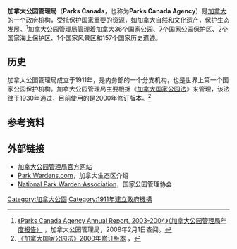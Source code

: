 '''加拿大公园管理局'''（'''Parks Canada'''，也称为'''Parks Canada Agency'''）是[[加拿大|加拿大]]的一个政府机构，受托保护国家重要的资源，如加拿大[[自然遗产|自然]]和[[文化遗产|文化遗产]]，保护生态发展。<ref name="annualreport">[http://www.pc.gc.ca/docs/pc/rpts/rp-pa-2003-2004/chart_E.asp 《Parks Canada Agency Annual Report, 2003-2004》（加拿大公园管理局年度报告）] {{WebCite|url=https://www.webcitation.org/66RsdAZoc?url=http://www.pc.gc.ca/docs/pc/rpts/rp-pa-2003-2004/chart_E.asp |date=20120326092617 |dateformat=iso }}，加拿大公园管理局，2008年2月1日查阅。</ref>加拿大公园管理局管理着加拿大36个[[国家公园|国家公园]]、7个国家公园保护区、2个国家海上保护区、1个国家风景区和157个国家历史遗迹。

==历史==
加拿大公园管理局成立于1911年，是内务部的一个分支机构，也是世界上第一个国家公园保护机构。加拿大公园管理局主要根据《[[加拿大国家公园法|加拿大国家公园法]]》来管理，该法律于1930年通过，目前使用的是2000年修订版本。<ref>[http://laws.justice.gc.ca/en/N-14.01/251405.html 《加拿大国家公园法》2000年修订版本] {{Wayback|url=http://laws.justice.gc.ca/en/N-14.01/251405.html |date=20061219044014 }}，</ref>

==参考资料==
{{reflist}}

==外部链接==
* [http://www.pc.gc.ca/ 加拿大公园管理局官方网站]{{Wayback|url=http://www.pc.gc.ca/ |date=20050413214522 }}
* [https://web.archive.org/web/20061205050036/http://parkwardens.com/ Park Wardens.com]，加拿大生态区介绍
* [http://www.parkwardens.ca National Park Warden Association]{{Wayback|url=http://www.parkwardens.ca/ |date=20200818114327 }}，国家公园管理协会
{{加拿大聯邦政府架構}}
{{DEFAULTSORT:Parks Canada}}
[[Category:加拿大公園|Category:加拿大公園]]
[[Category:1911年建立政府機構|Category:1911年建立政府機構]]